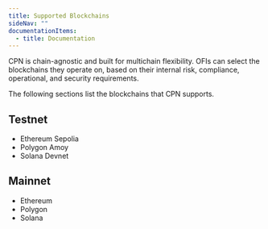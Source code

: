 ```yaml
---
title: Supported Blockchains
sideNav: ""
documentationItems:
  - title: Documentation
---
```


CPN is chain-agnostic and built for multichain flexibility. OFIs can select the
blockchains they operate on, based on their internal risk, compliance,
operational, and security requirements.

The following sections list the blockchains that CPN supports.

## Testnet

- Ethereum Sepolia
- Polygon Amoy
- Solana Devnet

## Mainnet

- Ethereum
- Polygon
- Solana
